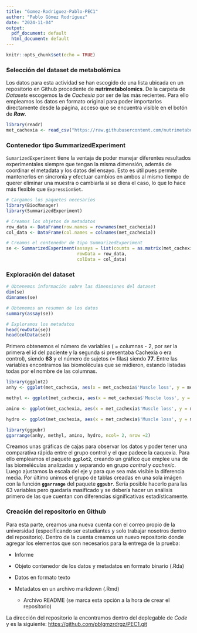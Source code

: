 ---
title: "Gomez-Rodriguez-Pablo-PEC1"
author: "Pablo Gómez Rodríguez"
date: "2024-11-04"
output:
  pdf_document: default
  html_document: default
---

```{r setup, include=FALSE}
knitr::opts_chunk$set(echo = TRUE)
```

### Selección del dataset de metabolómica

Los datos para esta actividad se han escogido de una lista ubicada en un repositorio en Github procedente de **nutrimetabolomics**. De la carpeta de *Datasets* escogemos la de *Cachexia* por ser de las más recientes. Para ello empleamos los datos en formato original para poder importarlos directamente desde la página, acceso que se encuentra visible en el botón de ***Raw***.

```{r}
library(readr)
met_cachexia <- read_csv("https://raw.githubusercontent.com/nutrimetabolomics/metaboData/refs/heads/main/Datasets/2024-Cachexia/human_cachexia.csv")


```

### Contenedor tipo SummarizedExperiment

`SumarizedExperiment` tiene la ventaja de poder manejar diferentes resultados experimentales siempre que tengan la misma dimensión, además de coordinar el metadata y los datos del ensayo. Esto es útil pues permite mantenerlos en sincronía y efectuar cambios en ambos al mismo tiempo de querer eliminar una muestra o cambiarla si se diera el caso, lo que lo hace más flexible que `ExpressionSet`.

```{r}
# Cargamos los paquetes necesarios
library(BiocManager)
library(SummarizedExperiment)

# Creamos los objetos de metadatos
row_data <- DataFrame(row.names = rownames(met_cachexia))
col_data <- DataFrame(col.names = colnames(met_cachexia))

# Creamos el contenedor de tipo SummarizedExperiment
se <- SummarizedExperiment(assays = list(counts = as.matrix(met_cachexia)),
                           rowData = row_data,
                           colData = col_data)
```

### Exploración del dataset

```{r}
# Obtenemos información sobre las dimensiones del dataset
dim(se)
dimnames(se)

# Obtenemos un resumen de los datos
summary(assay(se))

# Exploramos los metadatos
head(rowData(se))
head(colData(se))
```

Primero obtenemos el número de variables ( = columnas - 2, por ser la primera el id del paciente y la segunda si presentaba Cachexia o era control), siendo **63** y el número de sujetos (= filas) siendo **77**. Entre las variables encontramos las biomoléculas que se midieron, estando listadas todas por el nombre de las columnas.

```{r}
library(ggplot2)
anhy <- ggplot(met_cachexia, aes(x = met_cachexia$'Muscle loss', y = met_cachexia$'1,6-Anhydro-beta-D-glucose', fill = met_cachexia$'Muscle loss'))+ coord_cartesian(ylim = c(0, 400)) + geom_boxplot() + labs(title = 'Comparación de la 1,6-Anhydro-beta-D-glucose entre condición y control', x = 'Grupo', y = '1,6-Anhydro-beta-D-glucose') + theme(legend.position = 'none')

methyl <- ggplot(met_cachexia, aes(x = met_cachexia$'Muscle loss', y = met_cachexia$'1-Methylnicotinamide', fill = met_cachexia$'Muscle loss')) + coord_cartesian(ylim = c(0, 250)) + geom_boxplot() + labs(title = 'Comparación de la 1-Methylnicotinamide entre condición y control', x = 'Grupo', y = "1-Methylnicotinamide") + theme(legend.position = 'none')

amino <- ggplot(met_cachexia, aes(x = met_cachexia$'Muscle loss', y = met_cachexia$'2-Aminobutyrate', fill = met_cachexia$'Muscle loss')) + coord_cartesian(ylim = c(0, 50)) + geom_boxplot() + labs(title = 'Comparación de la 2-Aminobutyrate entre condición y control', x = 'Grupo', y = "2-Aminobutyrate") + theme(legend.position = 'none')

hydro <- ggplot(met_cachexia, aes(x = met_cachexia$'Muscle loss', y = met_cachexia$'2-Hydroxyisobutyrate', fill = met_cachexia$'Muscle loss')) + coord_cartesian(ylim = c(0, 100)) + geom_boxplot() + labs(title = 'Comparación de la 2-Hydroxyisobutyrate entre condición y control', x = 'Grupo', y = "2-Hydroxyisobutyrate") + theme(legend.position = 'none')

library(ggpubr)
ggarrange(anhy, methyl, amino, hydro, ncol= 2, nrow =2)
```

Creamos unas gráficas de cajas para observar los datos y poder tener una comparativa rápida entre el grupo control y el que padece la caquexia. Para ello empleamos el paquete **`ggplot2`**, creando un gráfico que emplee una de las biomeléculas analizadas y separando en grupo *control* y *cachexic*. Luego ajustamos la escala del eje y para que sea más visible la diferencia media. Por último unimos el grupo de tablas creadas en una sola imágen con la función **`ggarrange`** del paquete **`ggpubr`**. Sería posible hacerlo para las 63 variables pero quedaría masificado y se debería hacer un análisis primero de las que cuentan con diferencias significativas estadísticamente.

### Creación del repositorio en Github

Para esta parte, creamos una nueva cuenta con el correo propio de la universidad (especificando ser estudiantes y solo trabajar nosotros dentro del repositorio). Dentro de la cuenta creamos un nuevo repositorio donde agregar los elementos que son necesarios para la entrega de la prueba:

-   Informe

-   Objeto contenedor de los datos y metadatos en formato binario (.Rda)

-   Datos en formato texto

-   Metadatos en un archivo markdown (.Rmd)

    -   Archivo README (se marca esta opción a la hora de crear el repositorio)

La dirección del repositorio la encontramos dentro del deplegable de *Code* y es la siguiente: <https://github.com/pblgmzrdrgz/PEC1.git>
